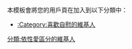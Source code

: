 {{Userbox
  |id=<span style="color:yellow;">O-C</span>
  |id-c=
  |info=該維基人喜歡[[自慰]]
  |info-c=yellow
  |border-c=yellow
}}
<includeonly>[[Category:喜歡自慰的維基人|{{PAGENAME}}]]</includeonly>
<noinclude>
本模板會將您的用戶頁在加入到以下分類中：
*[[:Category:喜歡自慰的維基人]]
[[分類:依性愛區分的維基人]]
</noinclude>